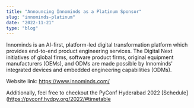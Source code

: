 ```yaml
---
title: "Announcing Innominds as a Platinum Sponsor"
slug: "innominds-platinum"
date: "2022-11-21"
type: "blog"
---
```


Innominds is an AI-first, platform-led digital transformation platform which provides end-to-end product engineering services. The Digital Next initiatives of global firms, software product firms, original equipment manufacturers (OEMs), and ODMs are made possible by Innominds' integrated devices and embedded engineering capabilities (ODMs).

Website link: https://www.innominds.com/

Additionally, feel free to checkout the PyConf Hyderabad 2022 [Schedule](https://pyconf.hydpy.org/2022/#timetable
